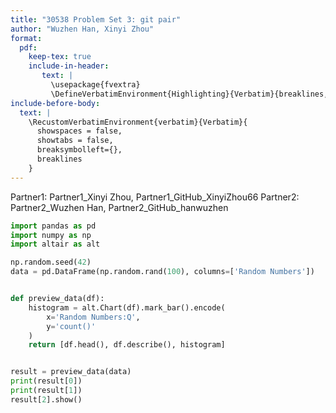 ```yaml
---
title: "30538 Problem Set 3: git pair"
author: "Wuzhen Han, Xinyi Zhou"
format: 
  pdf:
    keep-tex: true
    include-in-header: 
       text: |
         \usepackage{fvextra}
         \DefineVerbatimEnvironment{Highlighting}{Verbatim}{breaklines,commandchars=\\\{\}}
include-before-body:
  text: |
    \RecustomVerbatimEnvironment{verbatim}{Verbatim}{
      showspaces = false,
      showtabs = false,
      breaksymbolleft={},
      breaklines
    }
---
```



Partner1: Partner1_Xinyi Zhou, Partner1_GitHub_XinyiZhou66
Partner2: Partner2_Wuzhen Han, Partner2_GitHub_hanwuzhen

```python

import pandas as pd
import numpy as np
import altair as alt

np.random.seed(42)
data = pd.DataFrame(np.random.rand(100), columns=['Random Numbers'])


def preview_data(df):
    histogram = alt.Chart(df).mark_bar().encode(
        x='Random Numbers:Q',
        y='count()'
    )
    return [df.head(), df.describe(), histogram]


result = preview_data(data)
print(result[0])
print(result[1])
result[2].show()

```